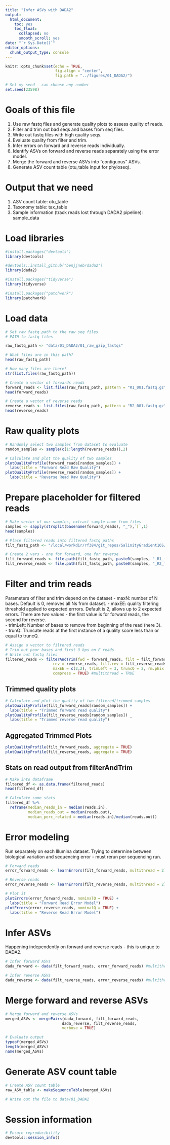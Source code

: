 ```yaml
---
title: "Infer ASVs with DADA2"
output: 
  html_document:
    toc: yes
    toc_float: 
      collapsed: no
      smooth_scroll: yes
date: "`r Sys.Date()`"
editor_options: 
  chunk_output_type: console
---
```


```r
knitr::opts_chunk$set(echo = TRUE, 
                      fig.align = "center", 
                      fig.path = "../figures/01_DADA2/")

```

```r
# Set my seed - can choose any number
set.seed(23598)
```

# Goals of this file
1. Use raw fastq files and generate quality plots to assess quality of reads.
2. Filter and trim out bad seqs and bases from seq files.
3. Write out fastq files with high quality seqs. 
4. Evaluate quality from filter and trim. 
5. Infer errors on forward and reverse reads individually.
6. Identify ASVs on forward and reverse reads separately using the error model.
7. Merge the forward and reverse ASVs into "contiguous" ASVs. 
8. Generate ASV count table (otu_table input for phyloseq).  

# Output that we need
1. ASV count table: otu_table
2. Taxonomy table: tax_table
3. Sample information (track reads lost through DADA2 pipeline): sample_data

# Load libraries
```r
#install.packages("devtools")
library(devtools)

#devtools::install_github("benjjneb/dada2")
library(dada2)

#install.packages("tidyverse")
library(tidyverse)

#install.packages("patchwork")
library(patchwork)
```

# Load data
```r
# Set raw fastq path to the raw seq files
# PATH to fastq files

raw_fastq_path <- "data/01_DADA2/01_raw_gzip_fastqs"

# What files are in this path? 
head(raw_fastq_path)

# How many files are there?
str(list.files(raw_fastq_path))

# Create a vector of forwards reads
forward_reads <- list.files(raw_fastq_path, pattern = "R1_001.fastq.gz", full.names = TRUE)
head(forward_reads)

# Create a vector of reverse reads
reverse_reads <- list.files(raw_fastq_path, pattern = "R2_001.fastq.gz", full.names = TRUE)
head(reverse_reads)
```

# Raw quality plots
```r
# Randomly select two samples from dataset to evaluate
random_samples <- sample(c(1:length(reverse_reads)),2)

# Calculate and plot the quality of two samples
plotQualityProfile(forward_reads[random_samples]) +
  labs(title = "Forward Read Raw Quality")
plotQualityProfile(reverse_reads[random_samples]) +
  labs(title = "Reverse Read Raw Quality")
```

# Prepare placeholder for filtered reads
```r
# Make vector of our samples, extract sample name from files
samples <- sapply(strsplit(basename(forward_reads), "_"),`[`,1)
head(samples)

# Place filtered reads into filtered fastq paths
filt_fastq_path <- "/local/workdir/rf384/git_repos/SalinityGradient16S/data/01_DADA2/02_filtered_fastqs"

# Create 2 vars - one for forward, one for reverse
filt_forward_reads <- file.path(filt_fastq_path, paste0(samples, "_R1_filtered.fastq.gz"))
filt_reverse_reads <- file.path(filt_fastq_path, paste0(samples, "_R2_filtered.fastq.gz"))
```


# Filter and trim reads
Parameters of filter and trim depend on the dataset
- maxN: number of N bases. Default is $0$, removes all Ns from dataset.
- maxEE: quality filtering threshold applied to expected errrors. Default is $2$, allows up to $2$ expected errors. There are two values - the first value is for forward reads, the second for reverse.  
- trimLeft: Number of bases to remove from beginning of the read (here $3$). 
- trunQ: Truncate reads at the first instance of a quality score less than or equal to truncQ.

```r
# Assign a vector to filtered reads
# Trim out poor bases and first 3 bps on F reads
# Write out fastq files
filtered_reads <- filterAndTrim(fwd = forward_reads, filt = filt_forward_reads, 
                     rev = reverse_reads, filt.rev = filt_reverse_reads,
                     maxEE = c(2,2), trimLeft = 3, truncQ = 2, rm.phix = TRUE,
                     compress = TRUE) #multithread = TRUE
```

## Trimmed quality plots
```r
# Calculate and plot the quality of two filtered/trimmed samples
plotQualityProfile(filt_forward_reads[random_samples]) +
  labs(title = "Trimmed forward read quality")
plotQualityProfile(filt_reverse_reads[random_samples]) _
  labs(title = "Trimmed reverse read quality")
```

## Aggregated Trimmed Plots
```r
plotQualityProfile(filt_forward_reads, aggregate = TRUE)
plotQualityProfile(filt_reverse_reads, aggregate = TRUE)
```

## Stats on read output from filterAndTrim
```r
# Make into dataframe
filtered_df <- as.data.frame(filtered_reads)
head(filtered_df)

# Calculate some stats
filtered_df %>%
  reframe(median_reads_in = median(reads.in),
          median_reads_out = median(reads.out),
          median_perc_related = median(reads.in)/median(reads.out))
```

# Error modeling
Run separately on each Illumina dataset.
Trying to determine between biological variation and sequencing error - must rerun per sequencing run.
```r
# Forward reads
error_forward_reads <- learnErrors(filt_forward_reads, multithread = 2) #or 5

# Reverse reads
error_reverse_reads <- learnErrors(filt_reverse_reads, multithread = 2) #multithread = 2 or 5

# Plot it
plotErrors(error_forward_reads, nominalQ = TRUE) + 
  labs(title = "Forward Read Error Model")
plotErrors(error_reverse_reads, nominalQ = TRUE) +
  labs(title = "Reverse Read Error Model")
```

# Infer ASVs
Happening independently on forward and reverse reads - this is unique to DADA2. 
```r
# Infer forward ASVs
dada_forward <- dada(filt_forward_reads, error_forward_reads) #multithred = TRUE

# Infer reverse ASVs
dada_reverse <- dada(filt_reverse_reads, error_reverse_reads) #multithred = TRUE 
```

# Merge forward and reverse ASVs
```r
# Merge forward and reverse ASVs
merged_ASVs <- mergePairs(dada_forward, filt_forward_reads, 
                         dada_reverse, filt_reverse_reads, 
                         verbose = TRUE)

# Evaluate output 
typeof(merged_ASVs)
length(merged_ASVs)
name(merged_ASVs)
```

# Generate ASV count table
```r
# Create ASV count table
raw_ASV_table <- makeSequenceTable(merged_ASVs)

# Write out the file to data/01_DADA2
```


# Session information
```r
# Ensure reproducibility
devtools::session_info()
```

